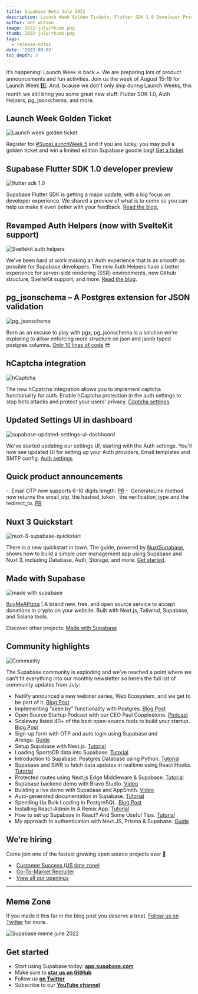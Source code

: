 ```yaml
---
title: Supabase Beta July 2022
description: Launch Week Golden Tickets, Flutter SDK 1.0 Developer Preview and more...
author: ant_wilson
image: 2022-july/thumb.png
thumb: 2022-july/thumb.png
tags:
  - release-notes
date: '2022-08-03'
toc_depth: 3
---
```


It’s happening! Launch Week is back ✊. We are preparing lots of product announcements and fun activities. Join us the week of August 15-19 for Launch Week 5️⃣. And, bcause we don't only ship during Launch Weeks, this month we still bring you some great new stuff: Flutter SDK 1.0, Auth Helpers, pg_jsonschema, and more.

## Launch Week Golden Ticket

![Launch week golden ticket](/images/blog/2022-july/teaser.jpg)

Register for [#SupaLaunchWeek 5](https://twitter.com/hashtag/SupaLaunchWeek) and if you are lucky, you may pull a golden ticket and win a limited edition Supabase goodie bag! [Get a ticket](https://supabase.com/launch-week).

## Supabase Flutter SDK 1.0 developer preview

![flutter sdk 1.0](/images/blog/2022-july/flutter-sdk.png)

Supabase Flutter SDK is getting a major update, with a big focus on developer experience. We shared a preview of what is to come so you can help us make it even better with your feedback. [Read the blog.](https://supabase.com/blog/2022/08/02/supabase-flutter-sdk-1-developer-preview)

## Revamped Auth Helpers (now with SvelteKit support)

![Sveltekit auth helpers](/images/blog/2022-july/auth-helpers.jpg)

We've been hard at work making an Auth experience that is as smooth as possible for Supabase developers. The new Auth Helpers have a better experience for server-side rendering (SSR) environments, new Github structure, SvelteKit support, and more. [Read the blog](https://supabase.com/blog/2022/07/13/supabase-auth-helpers-with-sveltekit-support).

## pg_jsonschema – A Postgres extension for JSON validation

![pg_jsonschema](/images/blog/2022-july/pg_jsonschema.png)

Born as an excuse to play with pgx, pg_jsonschema is a solution we're exploring to allow enforcing more structure on json and jsonb typed postgres columns. [Only 10 lines of code](https://github.com/supabase/pg_jsonschema/tree/fb7ab09bf6050130e8d656f2999ec0f6a3fedc0d) 😎

## hCaptcha integration

![hCaptcha](/images/blog/2022-july/hCaptcha-1.png)

The new hCpatcha integration allows you to implement captcha functionality for auth. Enable hCaptcha protection in the auth settings to stop bots attacks and protect your users' privacy. [Captcha settings](https://supabase.com/docs/reference/tools/reference-auth).

## Updated Settings UI in dashboard

![supabase-updated-settings-ui-dashboard](https://dev-to-uploads.s3.amazonaws.com/uploads/articles/qd5hyarca7bz4mw1098l.jpeg)

We've started updating our settings UI, starting with the Auth settings. You'll now see updated UI for setting up your Auth providers, Email templates and SMTP config. [Auth settings](https://app.supabase.com/project/_/auth/settings)


## Quick product announcements

-  Email OTP now supports 6-10 digits length. [PR](https://github.com/supabase/gotrue/pull/513)
-  GenerateLink method now returns the email_otp, the hashed_token , the verification_type and the redirect_to. [PR](https://github.com/supabase/gotrue/pull/537)

## Nuxt 3 Quickstart

![nuxt-3-supabase-quickstart](https://dev-to-uploads.s3.amazonaws.com/uploads/articles/myuix99v27hx9thob30d.png)

There is a new quickstart in town. The guide, powered by [NuxtSupabase](https://supabase.nuxtjs.org/), shows how to build a simple user management app using Supabase and Nuxt 3, including Database, Auth, Storage, and more. [Get started](https://supabase.com/docs/guides/with-nuxt-3).

## Made with Supabase

![made with supabase](/images/blog/2022-july/buy-me-a-pizza.jpg)

[BuyMeAPizza](https://www.buymea.pizza/) | A brand new, free, and open source service to accept donations in crypto on your website. Built with Next.js, Tailwind, Supabase, and Solana tools.

Discover other projects: [Made with Supabase](https://www.madewithsupabase.com/)

## Community highlights

![Community](/images/blog/2022-july/community--dark.jpg)

The Supabase community is exploding and we’ve reached a point where we can’t fit everything into our monthly newsletter so here’s the full list of community updates from July:

- Netlify announced a new webinar series, Web Ecosystem, and we get to be part of it. [Blog Post](https://www.netlify.com/blog/web-ecosystem-webinar-series/)
- Implementing "seen by" functionality with Postgres. [Blog Post](https://supabase.com/blog/2022/07/18/seen-by-in-postgresql)
- Open Source Startup Podcast with our CEO Paul Copplestone. [Podcast](https://anchor.fm/ossstartuppodcast/episodes/E43-Building-Supabase--the-Open-Source-Firebase-Alternative-e1ld637)
- Scaleway listed 40+ of the best open-source tools to build your startup. [Blog Post](https://blog.scaleway.com/40-open-source-projects/)
- Sign-up form with OTP and auto login using Supabase and Arengu. [Guide](https://www.arengu.com/tutorials/sign-up-form-with-otp-and-auto-login-using-supabase)
-   Setup Supabase with Nest.js. [Tutorial](https://blog.devgenius.io/setup-supabase-with-nest-js-85041b03ec3a)
-   Loading SportsDB data into Supabase. [Tutorial](https://dev.to/supabase/auto-generated-documentation-in-supabase-5e8o)
-   Introduction to Supabase: Postgres Database using Python. [Tutorial](https://www.analyticsvidhya.com/blog/2022/07/introduction-to-supabase-postgres-database-using-python/)
-   Supabase and SWR to fetch data updates in realtime using React Hooks. [Tutorial](https://dev.to/jakobpotosme/supabase-swr-3icp)
-   Protected routes using Next.js Edge Middleware & Supabase. [Tutorial](https://engineering.udacity.com/protected-routes-using-next-js-edge-middleware-supabase-f197ba7f503c)
-   Supabase backend demo with Bravo Studio. [Video](https://www.youtube.com/watch?v=ZWQeAmbYFzg)
-   Building a live demo with Supabase and AppSmith. [Video](https://www.youtube.com/watch?v=xmb4JrTYhZg)
-   Auto-generated documentation in Supabase. [Tutorial](https://dev.to/supabase/auto-generated-documentation-in-supabase-5ecd)
-   Speeding Up Bulk Loading in PostgreSQL. [Blog Post](https://dev.to/supabase/speeding-up-bulk-loading-in-postgresql-41g5)
-   Installing React-Admin In A Remix App. [Tutorial](https://marmelab.com/blog/2022/07/01/add-react-admin-to-your-remix-app-using-supabase.html)
-   How to set up Supabase in React? And Some Useful Tips. [Tutorial](https://dev.to/eminvergil/how-to-setup-supabase-in-react-and-some-useful-tips-40oc)
-   My approach to authentication with Next.JS, Prisma & Supabase. [Guide](https://ktra99.hashnode.dev/my-approach-to-authentication-with-nextjs-prisma-supabase)

## We’re hiring

Come join one of the fastest growing open source projects ever 🤗

-  [Customer Success (US time zone)](https://boards.greenhouse.io/supabase/jobs/4594393004)
-  [Go-To-Market Recruiter](https://boards.greenhouse.io/supabase/jobs/4561503004)
-  [View all our openings](https://boards.greenhouse.io/supabase)

---

## Meme Zone

If you made it this far in the blog post you deserve a treat. [Follow us on Twitter](https://twitter.com/supabase) for more.

![Supabase meme june 2022](/images/blog/2022-july/CSS-meme.jpg)

## Get started

- Start using Supabase today: **[app.supabase.com](https://app.supabase.com/)**
- Make sure to **[star us on GitHub](https://github.com/supabase/supabase)**
- Follow us **[on Twitter](https://twitter.com/supabase)**
- Subscribe to our **[YouTube channel](https://www.youtube.com/c/supabase)**
